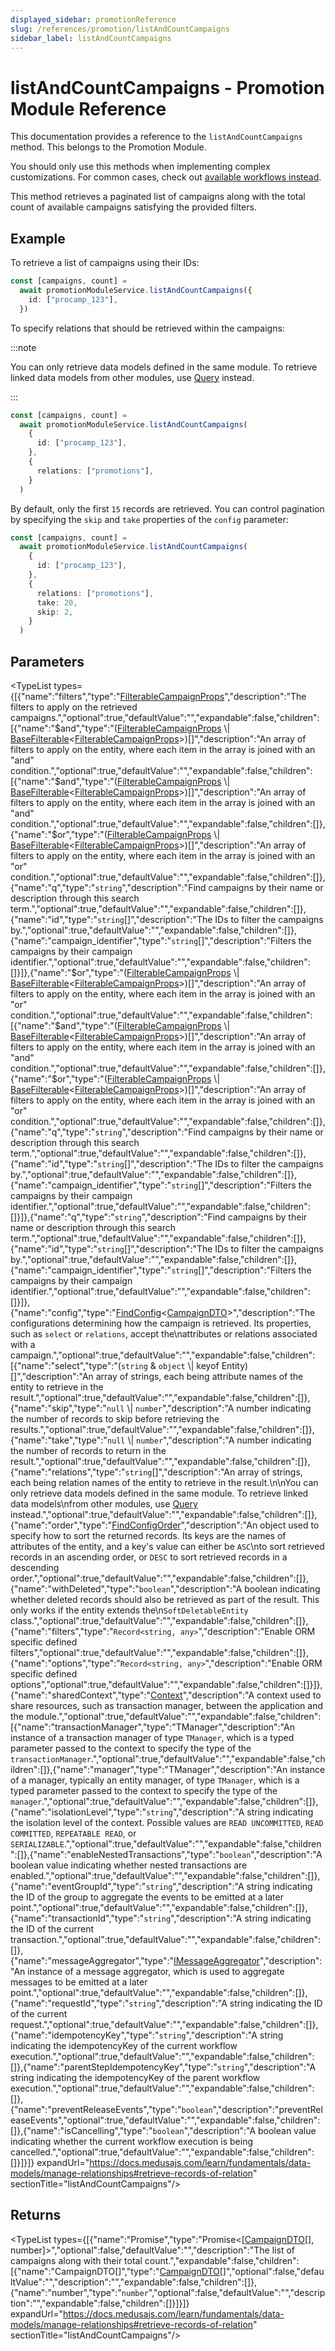 ```yaml
---
displayed_sidebar: promotionReference
slug: /references/promotion/listAndCountCampaigns
sidebar_label: listAndCountCampaigns
---
```



# listAndCountCampaigns - Promotion Module Reference

This documentation provides a reference to the `listAndCountCampaigns` method. This belongs to the Promotion Module.

<Note>

You should only use this methods when implementing complex customizations. For common cases, check out [available workflows instead](/medusa-workflows-reference).

</Note>

This method retrieves a paginated list of campaigns along with the total count of available campaigns satisfying the provided filters.

## Example

To retrieve a list of campaigns using their IDs:

```ts
const [campaigns, count] =
  await promotionModuleService.listAndCountCampaigns({
    id: ["procamp_123"],
  })
```

To specify relations that should be retrieved within the campaigns:

:::note

You can only retrieve data models defined in the same module. To retrieve linked data models
from other modules, use [Query](https://docs.medusajs.com/learn/fundamentals/module-links/query) instead.

:::

```ts
const [campaigns, count] =
  await promotionModuleService.listAndCountCampaigns(
    {
      id: ["procamp_123"],
    },
    {
      relations: ["promotions"],
    }
  )
```

By default, only the first `15` records are retrieved. You can control pagination by specifying the `skip` and `take` properties of the `config` parameter:

```ts
const [campaigns, count] =
  await promotionModuleService.listAndCountCampaigns(
    {
      id: ["procamp_123"],
    },
    {
      relations: ["promotions"],
      take: 20,
      skip: 2,
    }
  )
```

## Parameters

<TypeList types={[{"name":"filters","type":"[FilterableCampaignProps](../../../interfaces/promotion.FilterableCampaignProps/page.mdx)","description":"The filters to apply on the retrieved campaigns.","optional":true,"defaultValue":"","expandable":false,"children":[{"name":"$and","type":"([FilterableCampaignProps](../../../interfaces/promotion.FilterableCampaignProps/page.mdx) \\| [BaseFilterable](../../../interfaces/promotion.BaseFilterable/page.mdx)&#60;[FilterableCampaignProps](../../../interfaces/promotion.FilterableCampaignProps/page.mdx)&#62;)[]","description":"An array of filters to apply on the entity, where each item in the array is joined with an \"and\" condition.","optional":true,"defaultValue":"","expandable":false,"children":[{"name":"$and","type":"([FilterableCampaignProps](../../../interfaces/promotion.FilterableCampaignProps/page.mdx) \\| [BaseFilterable](../../../interfaces/promotion.BaseFilterable/page.mdx)&#60;[FilterableCampaignProps](../../../interfaces/promotion.FilterableCampaignProps/page.mdx)&#62;)[]","description":"An array of filters to apply on the entity, where each item in the array is joined with an \"and\" condition.","optional":true,"defaultValue":"","expandable":false,"children":[]},{"name":"$or","type":"([FilterableCampaignProps](../../../interfaces/promotion.FilterableCampaignProps/page.mdx) \\| [BaseFilterable](../../../interfaces/promotion.BaseFilterable/page.mdx)&#60;[FilterableCampaignProps](../../../interfaces/promotion.FilterableCampaignProps/page.mdx)&#62;)[]","description":"An array of filters to apply on the entity, where each item in the array is joined with an \"or\" condition.","optional":true,"defaultValue":"","expandable":false,"children":[]},{"name":"q","type":"`string`","description":"Find campaigns by their name or description through this search term.","optional":true,"defaultValue":"","expandable":false,"children":[]},{"name":"id","type":"`string`[]","description":"The IDs to filter the campaigns by.","optional":true,"defaultValue":"","expandable":false,"children":[]},{"name":"campaign_identifier","type":"`string`[]","description":"Filters the campaigns by their campaign identifier.","optional":true,"defaultValue":"","expandable":false,"children":[]}]},{"name":"$or","type":"([FilterableCampaignProps](../../../interfaces/promotion.FilterableCampaignProps/page.mdx) \\| [BaseFilterable](../../../interfaces/promotion.BaseFilterable/page.mdx)&#60;[FilterableCampaignProps](../../../interfaces/promotion.FilterableCampaignProps/page.mdx)&#62;)[]","description":"An array of filters to apply on the entity, where each item in the array is joined with an \"or\" condition.","optional":true,"defaultValue":"","expandable":false,"children":[{"name":"$and","type":"([FilterableCampaignProps](../../../interfaces/promotion.FilterableCampaignProps/page.mdx) \\| [BaseFilterable](../../../interfaces/promotion.BaseFilterable/page.mdx)&#60;[FilterableCampaignProps](../../../interfaces/promotion.FilterableCampaignProps/page.mdx)&#62;)[]","description":"An array of filters to apply on the entity, where each item in the array is joined with an \"and\" condition.","optional":true,"defaultValue":"","expandable":false,"children":[]},{"name":"$or","type":"([FilterableCampaignProps](../../../interfaces/promotion.FilterableCampaignProps/page.mdx) \\| [BaseFilterable](../../../interfaces/promotion.BaseFilterable/page.mdx)&#60;[FilterableCampaignProps](../../../interfaces/promotion.FilterableCampaignProps/page.mdx)&#62;)[]","description":"An array of filters to apply on the entity, where each item in the array is joined with an \"or\" condition.","optional":true,"defaultValue":"","expandable":false,"children":[]},{"name":"q","type":"`string`","description":"Find campaigns by their name or description through this search term.","optional":true,"defaultValue":"","expandable":false,"children":[]},{"name":"id","type":"`string`[]","description":"The IDs to filter the campaigns by.","optional":true,"defaultValue":"","expandable":false,"children":[]},{"name":"campaign_identifier","type":"`string`[]","description":"Filters the campaigns by their campaign identifier.","optional":true,"defaultValue":"","expandable":false,"children":[]}]},{"name":"q","type":"`string`","description":"Find campaigns by their name or description through this search term.","optional":true,"defaultValue":"","expandable":false,"children":[]},{"name":"id","type":"`string`[]","description":"The IDs to filter the campaigns by.","optional":true,"defaultValue":"","expandable":false,"children":[]},{"name":"campaign_identifier","type":"`string`[]","description":"Filters the campaigns by their campaign identifier.","optional":true,"defaultValue":"","expandable":false,"children":[]}]},{"name":"config","type":"[FindConfig](../../../interfaces/promotion.FindConfig/page.mdx)&#60;[CampaignDTO](../../../interfaces/promotion.CampaignDTO/page.mdx)&#62;","description":"The configurations determining how the campaign is retrieved. Its properties, such as `select` or `relations`, accept the\nattributes or relations associated with a campaign.","optional":true,"defaultValue":"","expandable":false,"children":[{"name":"select","type":"(`string` & `object` \\| keyof Entity)[]","description":"An array of strings, each being attribute names of the entity to retrieve in the result.","optional":true,"defaultValue":"","expandable":false,"children":[]},{"name":"skip","type":"`null` \\| `number`","description":"A number indicating the number of records to skip before retrieving the results.","optional":true,"defaultValue":"","expandable":false,"children":[]},{"name":"take","type":"`null` \\| `number`","description":"A number indicating the number of records to return in the result.","optional":true,"defaultValue":"","expandable":false,"children":[]},{"name":"relations","type":"`string`[]","description":"An array of strings, each being relation names of the entity to retrieve in the result.\n\nYou can only retrieve data models defined in the same module. To retrieve linked data models\nfrom other modules, use [Query](https://docs.medusajs.com/learn/fundamentals/module-links/query) instead.","optional":true,"defaultValue":"","expandable":false,"children":[]},{"name":"order","type":"[FindConfigOrder](../../../types/promotion.FindConfigOrder/page.mdx)","description":"An object used to specify how to sort the returned records. Its keys are the names of attributes of the entity, and a key's value can either be `ASC`\nto sort retrieved records in an ascending order, or `DESC` to sort retrieved records in a descending order.","optional":true,"defaultValue":"","expandable":false,"children":[]},{"name":"withDeleted","type":"`boolean`","description":"A boolean indicating whether deleted records should also be retrieved as part of the result. This only works if the entity extends the\n`SoftDeletableEntity` class.","optional":true,"defaultValue":"","expandable":false,"children":[]},{"name":"filters","type":"`Record<string, any>`","description":"Enable ORM specific defined filters","optional":true,"defaultValue":"","expandable":false,"children":[]},{"name":"options","type":"`Record<string, any>`","description":"Enable ORM specific defined options","optional":true,"defaultValue":"","expandable":false,"children":[]}]},{"name":"sharedContext","type":"[Context](../../../interfaces/promotion.Context/page.mdx)","description":"A context used to share resources, such as transaction manager, between the application and the module.","optional":true,"defaultValue":"","expandable":false,"children":[{"name":"transactionManager","type":"TManager","description":"An instance of a transaction manager of type `TManager`, which is a typed parameter passed to the context to specify the type of the `transactionManager`.","optional":true,"defaultValue":"","expandable":false,"children":[]},{"name":"manager","type":"TManager","description":"An instance of a manager, typically an entity manager, of type `TManager`, which is a typed parameter passed to the context to specify the type of the `manager`.","optional":true,"defaultValue":"","expandable":false,"children":[]},{"name":"isolationLevel","type":"`string`","description":"A string indicating the isolation level of the context. Possible values are `READ UNCOMMITTED`, `READ COMMITTED`, `REPEATABLE READ`, or `SERIALIZABLE`.","optional":true,"defaultValue":"","expandable":false,"children":[]},{"name":"enableNestedTransactions","type":"`boolean`","description":"A boolean value indicating whether nested transactions are enabled.","optional":true,"defaultValue":"","expandable":false,"children":[]},{"name":"eventGroupId","type":"`string`","description":"A string indicating the ID of the group to aggregate the events to be emitted at a later point.","optional":true,"defaultValue":"","expandable":false,"children":[]},{"name":"transactionId","type":"`string`","description":"A string indicating the ID of the current transaction.","optional":true,"defaultValue":"","expandable":false,"children":[]},{"name":"messageAggregator","type":"[IMessageAggregator](../../../interfaces/promotion.IMessageAggregator/page.mdx)","description":"An instance of a message aggregator, which is used to aggregate messages to be emitted at a later point.","optional":true,"defaultValue":"","expandable":false,"children":[]},{"name":"requestId","type":"`string`","description":"A string indicating the ID of the current request.","optional":true,"defaultValue":"","expandable":false,"children":[]},{"name":"idempotencyKey","type":"`string`","description":"A string indicating the idempotencyKey of the current workflow execution.","optional":true,"defaultValue":"","expandable":false,"children":[]},{"name":"parentStepIdempotencyKey","type":"`string`","description":"A string indicating the idempotencyKey of the parent workflow execution.","optional":true,"defaultValue":"","expandable":false,"children":[]},{"name":"preventReleaseEvents","type":"`boolean`","description":"preventReleaseEvents","optional":true,"defaultValue":"","expandable":false,"children":[]},{"name":"isCancelling","type":"`boolean`","description":"A boolean value indicating whether the current workflow execution is being cancelled.","optional":true,"defaultValue":"","expandable":false,"children":[]}]}]} expandUrl="https://docs.medusajs.com/learn/fundamentals/data-models/manage-relationships#retrieve-records-of-relation" sectionTitle="listAndCountCampaigns"/>

## Returns

<TypeList types={[{"name":"Promise","type":"Promise&#60;[[CampaignDTO](../../../interfaces/promotion.CampaignDTO/page.mdx)[], number]&#62;","optional":false,"defaultValue":"","description":"The list of campaigns along with their total count.","expandable":false,"children":[{"name":"CampaignDTO[]","type":"[CampaignDTO](../../../interfaces/promotion.CampaignDTO/page.mdx)[]","optional":false,"defaultValue":"","description":"","expandable":false,"children":[]},{"name":"number","type":"`number`","optional":false,"defaultValue":"","description":"","expandable":false,"children":[]}]}]} expandUrl="https://docs.medusajs.com/learn/fundamentals/data-models/manage-relationships#retrieve-records-of-relation" sectionTitle="listAndCountCampaigns"/>
